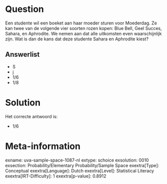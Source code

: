 Question
========

Een studente wil een boeket aan haar moeder sturen voor Moederdag. Ze
kan twee van de volgende vier soorten rozen kopen: Blue Bell, Geel
Succes, Sahara, en Aphrodite. We nemen aan dat alle uitkomsten even
waarschijnlijk zijn. Wat is dan de kans dat deze studente Sahara en
Aphrodite kiest?

Answerlist
----------

* S
* j
* 1/6
* 1/8

Solution
========

Het correcte antwoord is: 

* 1/6

Meta-information
================
exname: uva-sample-space-1087-nl
extype: schoice
exsolution: 0010
exsection: Probability/Elementary Probability/Sample Space
exextra[Type]: Conceptual
exextra[Language]: Dutch
exextra[Level]: Statistical Literacy
exextra[IRT-Difficulty]: 1
exextra[p-value]: 0.8912
